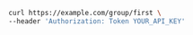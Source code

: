 ```bash showLineNumbers copy filename="Group First Get usage example"
curl https://example.com/group/first \
--header 'Authorization: Token YOUR_API_KEY'
```
